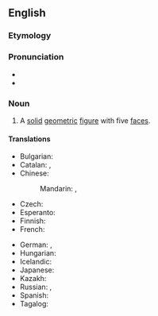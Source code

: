 ==English==

===Etymology===
{{confix|en|penta|hedron}}

===Pronunciation===
* {{IPA|en|/ˌpɛntaˈhiːdɹən/}}
* {{rhymes|en|iːdɹən}}

===Noun===
{{en-noun|s|pentahedra}}

# A [[solid]] [[geometric]] [[figure]] with five [[face]]s.

====Translations====
{{trans-top|solid geometric figure}}
* Bulgarian: {{t|bg|петостен|m}}
* Catalan: {{t+|ca|pentaedre|m}}, {{t+|ca|pentàedre|m}}
* Chinese:
*: Mandarin: {{t+|cmn|五面體|sc=Hani}}, {{t+|cmn|五面体|tr=wǔmiàntǐ|sc=Hani}}
* Czech: {{t|cs|pětistěn|m}}
* Esperanto: {{t|eo|kvinedro}}
* Finnish: {{t+|fi|pentaedri}}
* French: {{t+|fr|pentaèdre|m}}
{{trans-mid}}
* German: {{t|de|Pentaeder|n}}, {{t|de|Fünfflächner |m}}
* Hungarian: {{t|hu|pentaéder}}
* Icelandic: {{t|is|fimmflötungur|m}}
* Japanese: {{t|ja|五面体|tr=ごめんたい, gomentai|sc=Jpan}}
* Kazakh: {{t|kk|пентаэдр}}
* Russian: {{t+|ru|пента́эдр|m}}, {{t+|ru|пятигра́нник|m}}
* Spanish: {{t|es|pentaedro|m}}
* Tagalog: {{t|tl|limdayag}}
{{trans-bottom}}